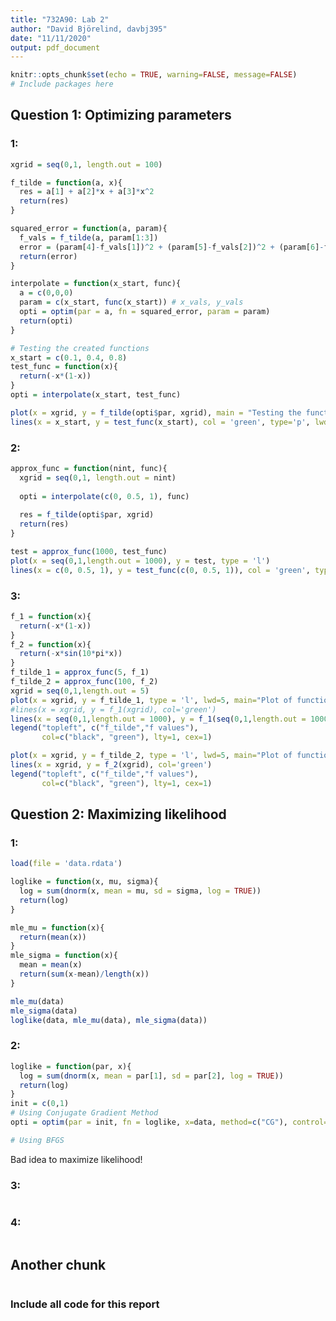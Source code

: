 ```yaml
---
title: "732A90: Lab 2"
author: "David Björelind, davbj395"
date: "11/11/2020"
output: pdf_document
---
```


```r
knitr::opts_chunk$set(echo = TRUE, warning=FALSE, message=FALSE)
# Include packages here
```

## Question 1: Optimizing parameters

### 1:
```r
xgrid = seq(0,1, length.out = 100)

f_tilde = function(a, x){
  res = a[1] + a[2]*x + a[3]*x^2
  return(res)
}

squared_error = function(a, param){
  f_vals = f_tilde(a, param[1:3])
  error = (param[4]-f_vals[1])^2 + (param[5]-f_vals[2])^2 + (param[6]-f_vals[3])^2 
  return(error)
}

interpolate = function(x_start, func){
  a = c(0,0,0)
  param = c(x_start, func(x_start)) # x_vals, y_vals
  opti = optim(par = a, fn = squared_error, param = param)
  return(opti)
}

# Testing the created functions
x_start = c(0.1, 0.4, 0.8)
test_func = function(x){
  return(-x*(1-x))
}
opti = interpolate(x_start, test_func)

plot(x = xgrid, y = f_tilde(opti$par, xgrid), main = "Testing the function on f(x) = -x/(1-x)", ylab ="Function values", type="l")
lines(x = x_start, y = test_func(x_start), col = 'green', type='p', lwd = '5')
```

### 2: 
```r

approx_func = function(nint, func){
  xgrid = seq(0,1, length.out = nint)
  
  opti = interpolate(c(0, 0.5, 1), func)
  
  res = f_tilde(opti$par, xgrid)
  return(res)
}

test = approx_func(1000, test_func)
plot(x = seq(0,1,length.out = 1000), y = test, type = 'l')
lines(x = c(0, 0.5, 1), y = test_func(c(0, 0.5, 1)), col = 'green', type='p', lwd = '5')
```

### 3: 
```r
f_1 = function(x){
  return(-x*(1-x))
}
f_2 = function(x){
  return(-x*sin(10*pi*x))
}
f_tilde_1 = approx_func(5, f_1)
f_tilde_2 = approx_func(100, f_2)
xgrid = seq(0,1,length.out = 5)
plot(x = xgrid, y = f_tilde_1, type = 'l', lwd=5, main="Plot of function 1: f(x) = -x*(1-x). Approximated and real function values", ylab = "Function value")
#lines(x = xgrid, y = f_1(xgrid), col='green')
lines(x = seq(0,1,length.out = 1000), y = f_1(seq(0,1,length.out = 1000)), col='green')
legend("topleft", c("f_tilde","f values"),
       col=c("black", "green"), lty=1, cex=1)

plot(x = xgrid, y = f_tilde_2, type = 'l', lwd=5, main="Plot of function 2: f(x) = −x sin(10πx). Approximated and real function values", ylab = "Function value")
lines(x = xgrid, y = f_2(xgrid), col='green')
legend("topleft", c("f_tilde","f values"),
       col=c("black", "green"), lty=1, cex=1)


```

## Question 2: Maximizing likelihood
### 1: 
```r
load(file = 'data.rdata')

loglike = function(x, mu, sigma){
  log = sum(dnorm(x, mean = mu, sd = sigma, log = TRUE))
  return(log)
}

mle_mu = function(x){
  return(mean(x))
}
mle_sigma = function(x){
  mean = mean(x)
  return(sum(x-mean)/length(x))
}

mle_mu(data)
mle_sigma(data)
loglike(data, mle_mu(data), mle_sigma(data))
```


### 2: 
```r
loglike = function(par, x){
  log = sum(dnorm(x, mean = par[1], sd = par[2], log = TRUE))
  return(log)
}
init = c(0,1)
# Using Conjugate Gradient Method
opti = optim(par = init, fn = loglike, x=data, method=c("CG"), control=list(fnscale=-1)) # param goes in as first arg. in function!

# Using BFGS


```
Bad idea to maximize likelihood!

### 3: 
```r

```

### 4: 
```r

```


## Another chunk
```r

```

### Include all code for this report
```r
```